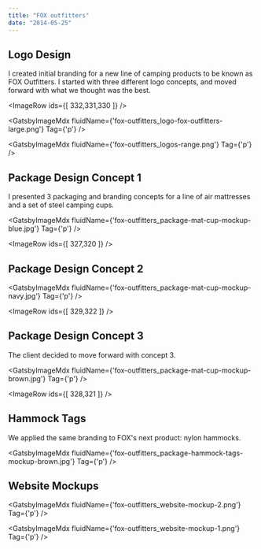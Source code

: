 ```yaml
---
title: "FOX outfitters"
date: "2014-05-25"
---
```



## Logo Design

I created initial branding for a new line of camping products to be known as FOX Outfitters. I started with three different logo concepts, and moved forward with what we thought was the best.

<ImageRow ids={[ 332,331,330 ]} />

<GatsbyImageMdx fluidName={'fox-outfitters_logo-fox-outfitters-large.png'} Tag={'p'} />

<GatsbyImageMdx fluidName={'fox-outfitters_logos-range.png'} Tag={'p'} />

## Package Design Concept 1

I presented 3 packaging and branding concepts for a line of air mattresses and a set of steel camping cups.

<GatsbyImageMdx fluidName={'fox-outfitters_package-mat-cup-mockup-blue.jpg'} Tag={'p'} />

<ImageRow ids={[ 327,320 ]} />

## Package Design Concept 2

<GatsbyImageMdx fluidName={'fox-outfitters_package-mat-cup-mockup-navy.jpg'} Tag={'p'} />

<ImageRow ids={[ 329,322 ]} />

## Package Design Concept 3

The client decided to move forward with concept 3.

<GatsbyImageMdx fluidName={'fox-outfitters_package-mat-cup-mockup-brown.jpg'} Tag={'p'} />

<ImageRow ids={[ 328,321 ]} />

## Hammock Tags

We applied the same branding to FOX's next product: nylon hammocks.

<GatsbyImageMdx fluidName={'fox-outfitters_package-hammock-tags-mockup-brown.jpg'} Tag={'p'} />

## Website Mockups

<GatsbyImageMdx fluidName={'fox-outfitters_website-mockup-2.png'} Tag={'p'} />

<GatsbyImageMdx fluidName={'fox-outfitters_website-mockup-1.png'} Tag={'p'} />
